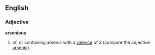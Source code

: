 ==English==
===Adjective===
'''arsenious'''
#of, or containing arsenic with a [[valence]] of 3 (compare the adjective [[arsenic]])